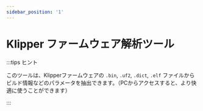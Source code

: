 ```yaml
---
sidebar_position: '1'
---
```


# Klipper ファームウェア解析ツール

:::tips ヒント

このツールは、Klipperファームウェアの `.bin`, `.uf2`, `.dict`, `.elf` ファイルからビルド情報などのパラメータを抽出できます。（PCからアクセスすると、より快適に使うことができます）

:::


<firmwareparse></firmwareparse>
